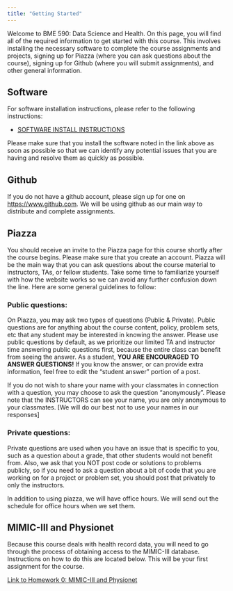 ```yaml
---
title: "Getting Started"
---
```


Welcome to BME 590: Data Science and Health. On this page, you will find all of the required information to get started with this course. This involves installing the necessary software to complete the course assignments and projects, signing up for Piazza (where you can ask questions about the course), signing up for Github (where you will submit assignments), and other general information.

## Software

For software installation instructions, please refer to the following instructions:

 * [SOFTWARE INSTALL INSTRUCTIONS](https://github.com/dsahduke/software_install_instructions)
 
Please make sure that you install the software noted in the link above as soon as possible so that we can identify any potential issues that you are having and resolve them as quickly as possible.

## Github

If you do not have a github account, please sign up for one on [https://www.github.com](https://www.github.com). We will be using github as our main way to distribute and complete assignments. 

## Piazza

You should receive an invite to the Piazza page for this course shortly after the course begins. Please make sure that you create an account. Piazza will be the main way that you can ask questions about the course material to instructors, TAs, or fellow students. Take some time to familiarize yourself with how the website works so we can avoid any further confusion down the line. Here are some general guidelines to follow:

### Public questions:

On Piazza, you may ask two types of questions (Public & Private).  Public questions are for anything 
about the course content, policy, problem sets, etc that any student may be interested in knowing the 
answer. Please use public questions by default, as we prioritize our limited TA and instructor time 
answering public questions first, because the entire class can benefit from seeing the answer. 
As a student, **YOU ARE ENCOURAGED TO ANSWER QUESTIONS!** If you know the answer, or 
can provide extra information, feel free to edit the “student answer” portion of a post.

If you do not wish to share your name with your classmates in connection with a question, you may 
choose to ask the question “anonymously”. Please note that the INSTRUCTORS can see your name, 
you are only anonymous to your classmates. [We will do our best not to use your names in our responses]

### Private questions:
Private questions are used when you have an issue that is specific to you, such as a question about a 
grade, that other students would not benefit from. Also, we ask that you NOT post code or solutions to 
problems publicly, so if you need to ask a question about a bit of code that you are working on for a 
project or problem set, you should post that privately to only the instructors.

In addition to using piazza, we will have office hours. We will send out the schedule for office hours when we set them.


## MIMIC-III and Physionet

Because this course deals with health record data, you will need to go through the process of obtaining access to the MIMIC-III database. Instructions on how to do this are located below. This will be your first assignment for the course.

[Link to Homework 0: MIMIC-III and Physionet](https://github.com/dsahduke/hw0_physionet/blob/master/Assignment%200%20-%20Physionet%20and%20MIMIC-III.md)







